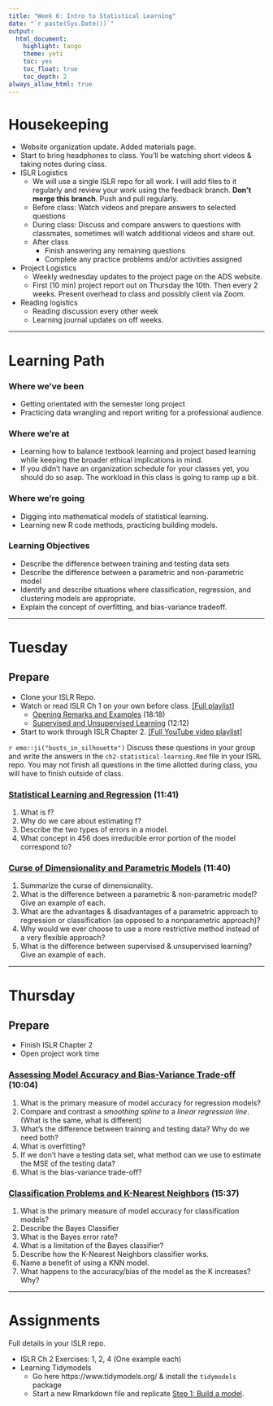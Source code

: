 ```yaml
---
title: "Week 6: Intro to Statistical Learning"
date: "`r paste(Sys.Date())`"
output:   
  html_document: 
    highlight: tango
    theme: yeti
    toc: yes
    toc_float: true
    toc_depth: 2
always_allow_html: true
---
```



# Housekeeping 

* Website organization update. Added materials page. 
* Start to bring headphones to class. You'll be watching short videos & taking notes during class. 
* ISLR Logistics
  - We will use a single ISLR repo for all work. I will add files to it regularly and review your work using the feedback branch. **Don't merge this branch**. Push and pull regularly. 
  - Before class: Watch videos and prepare answers to selected questions
  - During class: Discuss and compare answers to questions with classmates, sometimes will watch additional videos and share out. 
  - After class
      - Finish answering any remaining questions 
      - Complete any practice problems and/or activities assigned 
* Project Logistics
  - Weekly wednesday updates to the project page on the ADS website. 
  - First (10 min) project report out on Thursday the 10th. Then every 2 weeks. Present overhead to class and possibly client via Zoom.
* Reading logistics
  - Reading discussion every other week
  - Learning journal updates on off weeks. 

----

# Learning Path

### Where we've been

* Getting orientated with the semester long project
* Practicing data wrangling and report writing for a professional audience.

### Where we're at

* Learning how to balance textbook learning and project based learning while keeping the broader ethical implications in mind. 
* If you didn't have an organization schedule for your classes yet, you should do so asap. The workload in this class is going to ramp up a bit. 

### Where we're going

* Digging into mathematical models of statistical learning.
* Learning new R code methods, practicing building models. 

### Learning Objectives

* Describe the difference between training and testing data sets
* Describe the difference between a parametric and non-parametric model
* Identify and describe situations where classification, regression, and clustering models are appropriate. 
* Explain the concept of overfitting, and bias-variance tradeoff. 

----

# Tuesday

## Prepare

* Clone your ISLR Repo.
* Watch or read ISLR Ch 1 on your own before class. [[Full playlist]](https://www.youtube.com/playlist?list=PLAOUn-KLSAVOPE3yQ04EZCbt0ycTib6OH)
  - [Opening Remarks and Examples](https://www.youtube.com/watch?v=5N9V07EIfIg&list=PL5-da3qGB5ICcUhueCyu25slvsGp8IDTa&index=1) (18:18)
  - [Supervised and Unsupervised Learning](https://www.youtube.com/watch?v=Z0v9QMkA3dA&list=PL5-da3qGB5ICcUhueCyu25slvsGp8IDTa&index=2) (12:12)
* Start to work through ISLR Chapter 2. [[Full YouTube video playlist]](https://www.youtube.com/watch?v=p9n2w236B48&list=PLAOUn-KLSAVOwBuphhdi-BT0jjhuWyvPL)

`r emo::ji("busts_in_silhouette")` Discuss these questions in your group and write the answers in the `ch2-statistical-learning.Rmd` file in your ISRL repo. You may not finish all questions in the time allotted during class, you will have to finish outside of class. 

### [Statistical Learning and Regression](https://www.youtube.com/watch?v=p9n2w236B48&list=PL5-da3qGB5IDvuFPNoSqheihPOQNJpzyy&index=1) (11:41)

1. What is f? 
2. Why do we care about estimating f? 
3. Describe the two types of errors in a model.  
4. What concept in 456 does irreducible error portion of the model correspond to? 


### [Curse of Dimensionality and Parametric Models](https://www.youtube.com/watch?v=HndOzII4jzs&list=PL5-da3qGB5IDvuFPNoSqheihPOQNJpzyy&index=2) (11:40)

1. Summarize the curse of dimensionality.
2. What is the difference between a parametric & non-parametric model? Give an example of each. 
3. What are the advantages & disadvantages of a parametric approach to regression or classification (as opposed to a nonparametric approach)?
4. Why would we ever choose to use a more restrictive method instead of a very flexible approach?
5. What is the difference between supervised & unsupervised learning? Give an example of each. 

---

# Thursday

## Prepare

* Finish ISLR Chapter 2
* Open project work time


### [Assessing Model Accuracy and Bias-Variance Trade-off](https://www.youtube.com/watch?v=VaN1RUDuioQ&list=PL5-da3qGB5IDvuFPNoSqheihPOQNJpzyy&index=3) (10:04)

1. What is the primary measure of model accuracy for regression models? 
2. Compare and contrast a _smoothing spline_ to a _linear regression line_. (What is the same, what is different) 
3. What's the difference between training and testing data? Why do we need both? 
4. What is overfitting? 
5. If we don't have a testing data set, what method can we use to estimate the MSE of the testing data?
6. What is the bias-variance trade-off? 

### [Classification Problems and K-Nearest Neighbors](https://www.youtube.com/watch?v=TnVRhLqThR4&list=PL5-da3qGB5IDvuFPNoSqheihPOQNJpzyy&index=4) (15:37)

1. What is the primary measure of model accuracy for classification models? 
2. Describe the Bayes Classifier 
3. What is the Bayes error rate? 
4. What is a limitation of the Bayes classifier? 
5. Describe how the K-Nearest Neighbors classifier works. 
6. Name a benefit of using a KNN model. 
7. What happens to the accuracy/bias of the model as the K increases? Why? 

----

# Assignments
Full details in your ISLR repo. 

* ISLR Ch 2 Exercises: 1, 2, 4 (One example each)
* Learning Tidymodels
    - Go here https://www.tidymodels.org/ & install the `tidymodels` package
    - Start a new Rmarkdown file and replicate [Step 1: Build a model](https://www.tidymodels.org/start/models/). 



